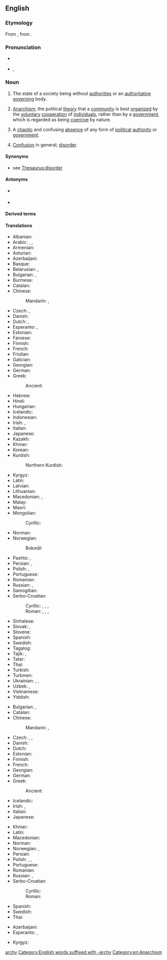 ==English==
{{wikipedia}}

===Etymology===
From {{der|en|NL.|anarchia}}, from {{der|en|grc|ἀναρχία}}.

===Pronunciation===
* {{a|UK}} {{IPA|en|/ˈæ.nə.ki/}}
* {{a|US}} {{enPR|ănʹär-kē}}, {{IPA|en|/ˈæn.ɑɹ.ki/}}

===Noun===
{{en-noun|~}}

# {{lb|en|uncountable}} The state of a society being without [[authorities]] or an [[authoritative]] [[govern]]ing body.
# {{lb|en|uncountable}} [[anarchism|Anarchism]]; the political [[theory]] that a [[community]] is best [[organize|organized]] by the [[voluntary]] [[cooperation]] of [[individual]]s, rather than by a [[government]], which is regarded as being [[coercive]] by nature.
# {{lb|en|countable}} A [[chaotic]] and confusing [[absence]] of any form of [[political]] [[authority]] or [[government]].
# [[confusion|Confusion]] in general; [[disorder]].

====Synonyms====
* see [[Thesaurus:disorder]]

====Antonyms====
* {{sense|all senses}} {{l|en|nonanarchy}} {{qualifier|rare}}
* {{sense|disorder}} {{l|en|order}}

====Derived terms====
{{der3|en|anarchic|anarchical|anarchically|anarchism|anarchist|anarcho-}}

====Translations====
{{trans-top|absence of any form of political authority or government}}
* Albanian: {{t+|sq|anarki|f}}
* Arabic: {{t|ar|فَوْضَى|f}}, {{t|ar|فَوْضَوِيَّة|f}}, {{t|ar|لَا سُلْطَة|f}}
* Armenian: {{t+|hy|անիշխանություն}}
* Asturian: {{t|ast|anarquía|f}}
* Azerbaijani: {{t|az|anarxiya}}
* Basque: {{t|eu|anarkia}}
* Belarusian: {{t|be|ана́рхія|f}}, {{t|be|безула́ддзе|n}}
* Bulgarian: {{t+|bg|ана́рхия|f}}, {{t+|bg|безвла́стие|n}}
* Burmese: {{t+|my|မင်းမဲ့စရိုက်}}
* Catalan: {{t+|ca|anarquia|f}}
* Chinese:
*: Mandarin: {{t|cmn|無政府狀態}}, {{t|cmn|无政府状态|tr=wúzhèngfǔ zhuàngtài}}
* Czech: {{t+|cs|anarchie|f}}, {{t|cs|bezvládí|n}}
* Danish: {{t+|da|anarki|n}}
* Dutch: {{t+|nl|anarchie|f}}, {{t|nl|regeringsloosheid|f}}
* Esperanto: {{t|eo|anarkio}}, {{t|eo|anarĥio}}
* Estonian: {{t|et|anarhia}}
* Faroese: {{t|fo|stjórnarloysi|n}}
* Finnish: {{t+|fi|anarkia}}
* French: {{t+|fr|anarchie|f}}
* Friulian: {{t|fur|anarchie|f}}
* Galician: {{t+|gl|anarquía|f}}
* Georgian: {{t|ka|ანარქია}}
* German: {{t+|de|Anarchie|f}}
* Greek: {{t+|el|αναρχία|f}}
*: Ancient: {{t|grc|ἀναρχία|f}}
* Hebrew: {{t+|he|אָנַרְכְיָה|f|tr=anárkhia}}
* Hindi: {{t+|hi|अराजकता|f}}
* Hungarian: {{t+|hu|anarchia}}
* Icelandic: {{t+|is|stjórnleysi|n}}
* Indonesian: {{t+|id|anarkis}}
* Irish: {{t|ga|anlathas|m}}, {{t|ga|ainriail|f}}
* Italian: {{t+|it|anarchia|f}}
* Japanese: {{t|ja|無政府状態|tr=むせいふじょうたい, museifu jōtai}}
* Kazakh: {{t+|kk|анархия}}
* Khmer: {{t+|km|អនាធិបតេយ្យ}}
* Korean: {{t|ko|무정부 상태 (無政府狀態)}}
* Kurdish:
*: Northern Kurdish: {{t+|kmr|anarşî}}
{{trans-mid}}
* Kyrgyz: {{t+|ky|анархия}}
* Latin: {{t|la|anarchia|f}}
* Latvian: {{t|lv|anarhija|f}}
* Lithuanian: {{t+|lt|anarchija|f}}
* Macedonian: {{t|mk|анархија|f}}, {{t|mk|безвластие|n}}
* Malay: {{t|ms|anarki}}
* Maori: {{t|mi|turekoretanga}}
* Mongolian:
*: Cyrillic: {{t+|mn|анархи}}
* Norman: {{t|nrf|anarchie|f}} {{qualifier|Jersey}}
* Norwegian:
*: Bokmål: {{t+|nb|anarki|n}}
* Pashto: {{t|ps|آنارشي|f|tr=ānārší}}, {{t+|ps|انارشي|f|tr=anārší}}
* Persian: {{t+|fa|آنارشی|tr=ânârši}}, {{t|fa|بی‌دولتی|tr=bi-dowlati}}
* Polish: {{t+|pl|anarchia}}, {{t|pl|bezrząd|m}}
* Portuguese: {{t+|pt|anarquia|f}}
* Romanian: {{t+|ro|anarhie|f}}
* Russian: {{t+|ru|ана́рхия|f}}, {{t+|ru|безвла́стие|n}}
* Samogitian: {{t|sgs|anarkėjė|f}}
* Serbo-Croatian:
*: Cyrillic: {{t|sh|ана̀рхија|f}}, {{t|sh|бѐспра̄вље|n}}, {{t|sh|беза́коње|n}}, {{t|sh|бѐзвла̄шће|n}}
*: Roman: {{t+|sh|anàrhija|f}}, {{t+|sh|bèsprāvlje|n}}, {{t+|sh|bezákonje|n}}, {{t+|sh|bèzvlāšće|n}}
* Sinhalese: {{t|si|අරාජික}}
* Slovak: {{t|sk|anarchia|f}}, {{t|sk|bezvládie|n}}
* Slovene: {{t+|sl|anarhija|f}}
* Spanish: {{t+|es|anarquía|f}}
* Swedish: {{t+|sv|anarki|c}}
* Tagalog: {{t+|tl|anarkiya}}
* Tajik: {{t|tg|анархия}}, {{t|tg|беҳокимиятӣ}}
* Tatar: {{t|tt|анархия}}
* Thai: {{t+|th|อนาธิปไตย}}
* Turkish: {{t+|tr|anarşi}}
* Turkmen: {{t+|tk|anarhiýa}}
* Ukrainian: {{t+|uk|ана́рхія|f}}, {{t|uk|безвла́ддя|n}}, {{t|uk|безуря́ддя|n}}
* Uzbek: {{t+|uz|anarxiya}}, {{t|uz|hokimiyatsizlik}}
* Vietnamese: {{t|vi|tình trạng vô chính phủ}}
* Yiddish: {{t|yi|אַנאַרכיע|f}}
{{trans-bottom}}

{{trans-top|political disorder and confusion}}
* Bulgarian: {{t+|bg|ана́рхия|f}}, {{t+|bg|безре́дие|n}}
* Catalan: {{t+|ca|anarquia|f}}
* Chinese:
*: Mandarin: {{t|cmn|無政府狀態}}, {{t|cmn|无政府状态|tr=wúzhèngfǔ zhuàngtài}}
* Czech: {{t+|cs|anarchie|f}}, {{t|cs|bezvládí|n}}, {{t+|cs|zmatek|m}}
* Danish: {{t+|da|anarki|n}}
* Dutch: {{t+|nl|anarchie|f}}
* Estonian: {{t|et|anarhia}}
* Finnish: {{t+|fi|anarkia}}
* French: {{t+|fr|anarchie|f}}
* Georgian: {{t|ka|ანარქია}}
* German: {{t+|de|Anarchie|f}}
* Greek: {{t+|el|αναρχία|f}}
*: Ancient: {{t|grc|ἀναρχία|f}}
* Icelandic: {{t+|is|stjórnleysi|n}}
* Irish: {{t|ga|anlathas|m}}, {{t|ga|ainriail|f}}
* Italian: {{t+|it|anarchia|f}}
* Japanese: {{t|ja|跳梁跋扈|tr=ちょうりょうばっこ, chōryōbakko}}
{{trans-mid}}
* Khmer: {{t+|km|អនាធិបតេយ្យ}}
* Latin: {{t|la|anarchia|f}}
* Macedonian: {{t|mk|анархија|f}}
* Norman: {{t|nrf|anarchie|f}} {{qualifier|Jersey}}
* Norwegian: {{t+|no|anarki|n}}, {{t|no|vanstyre|n}}
* Persian: {{t+|fa|هرج و مرج|tr=harj-o-marj}}
* Polish: {{t+|pl|anarchia}}, {{t+|pl|bezprawie|n}}, {{t+|pl|swawola|n}}
* Portuguese: {{t+|pt|anarquia|f}}
* Romanian: {{t+|ro|anarhie}}
* Russian: {{t+|ru|ана́рхия|f}}, {{t+|ru|безвла́стие|n}}
* Serbo-Croatian:
*: Cyrillic: {{t|sh|ана̀рхија|f}}
*: Roman: {{t+|sh|anàrhija|f}}
* Spanish: {{t+|es|anarquía|f}}
* Swedish: {{t+|sv|anarki|c}}
* Thai: {{t+|th|อนาธิปไตย}}
{{trans-bottom}}

{{checktrans-top}}
* Azerbaijani: {{t-check|az|anarxiya}}
* Esperanto: {{t-check|eo|anarkio}}, {{t-check|eo|anarĥio}}
{{trans-mid}}
* Kyrgyz: {{t+check|ky|анархия}}
{{trans-bottom}}

[[Category:English words prefixed with an-|archy]]
[[Category:English words suffixed with -archy]]
[[Category:en:Anarchism]]